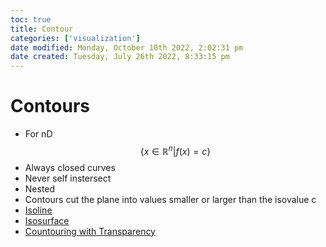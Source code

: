 ```yaml
---
toc: true
title: Contour
categories: ['visualization']
date modified: Monday, October 10th 2022, 2:02:31 pm
date created: Tuesday, July 26th 2022, 8:33:15 pm
---
```


# Contours
- For nD $$\{x \in \mathbb{R}^{n}|f(x)=c\}$$
- Always closed curves
- Never self instersect
- Nested
- Contours cut the plane into values smaller or larger than the isovalue c
- [Isoline](Isoline.qmd)
- [Isosurface](Isosurface.qmd)
- [Countouring with Transparency](Countouring%20with%20Transparency.qmd)



